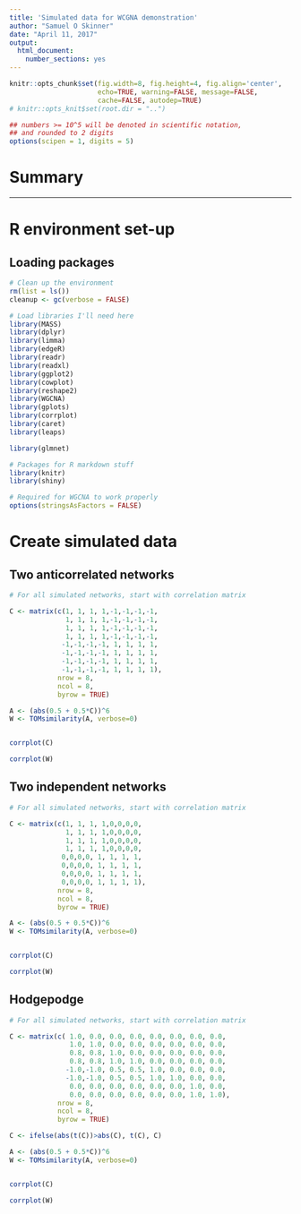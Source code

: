 ```yaml
---
title: 'Simulated data for WCGNA demonstration'
author: "Samuel O Skinner"
date: "April 11, 2017"
output:
  html_document:
    number_sections: yes
---
```



```r
knitr::opts_chunk$set(fig.width=8, fig.height=4, fig.align='center',
                      echo=TRUE, warning=FALSE, message=FALSE,
                      cache=FALSE, autodep=TRUE)
# knitr::opts_knit$set(root.dir = "..")

## numbers >= 10^5 will be denoted in scientific notation,
## and rounded to 2 digits
options(scipen = 1, digits = 5)
```


# Summary


----- 

# R environment set-up

## Loading packages

```r
# Clean up the environment
rm(list = ls())
cleanup <- gc(verbose = FALSE)

# Load libraries I'll need here
library(MASS)
library(dplyr)
library(limma)
library(edgeR)
library(readr)
library(readxl)
library(ggplot2)
library(cowplot)
library(reshape2)
library(WGCNA)
library(gplots)
library(corrplot)
library(caret)
library(leaps)

library(glmnet)

# Packages for R markdown stuff
library(knitr)
library(shiny)

# Required for WGCNA to work properly
options(stringsAsFactors = FALSE)
```


# Create simulated data

## Two anticorrelated networks
```r

# For all simulated networks, start with correlation matrix

C <- matrix(c(1, 1, 1, 1,-1,-1,-1,-1,
              1, 1, 1, 1,-1,-1,-1,-1,
              1, 1, 1, 1,-1,-1,-1,-1,
              1, 1, 1, 1,-1,-1,-1,-1,
             -1,-1,-1,-1, 1, 1, 1, 1,
             -1,-1,-1,-1, 1, 1, 1, 1,
             -1,-1,-1,-1, 1, 1, 1, 1,
             -1,-1,-1,-1, 1, 1, 1, 1), 
            nrow = 8, 
            ncol = 8,
            byrow = TRUE)

A <- (abs(0.5 + 0.5*C))^6
W <- TOMsimilarity(A, verbose=0)


corrplot(C)

corrplot(W)

```


## Two independent networks
```r

# For all simulated networks, start with correlation matrix

C <- matrix(c(1, 1, 1, 1,0,0,0,0,
              1, 1, 1, 1,0,0,0,0,
              1, 1, 1, 1,0,0,0,0,
              1, 1, 1, 1,0,0,0,0,
             0,0,0,0, 1, 1, 1, 1,
             0,0,0,0, 1, 1, 1, 1,
             0,0,0,0, 1, 1, 1, 1,
             0,0,0,0, 1, 1, 1, 1), 
            nrow = 8, 
            ncol = 8,
            byrow = TRUE)

A <- (abs(0.5 + 0.5*C))^6
W <- TOMsimilarity(A, verbose=0)


corrplot(C)

corrplot(W)

```




## Hodgepodge
```r

# For all simulated networks, start with correlation matrix

C <- matrix(c( 1.0, 0.0, 0.0, 0.0, 0.0, 0.0, 0.0, 0.0,
               1.0, 1.0, 0.0, 0.0, 0.0, 0.0, 0.0, 0.0,
               0.8, 0.8, 1.0, 0.0, 0.0, 0.0, 0.0, 0.0,
               0.8, 0.8, 1.0, 1.0, 0.0, 0.0, 0.0, 0.0,
              -1.0,-1.0, 0.5, 0.5, 1.0, 0.0, 0.0, 0.0,
              -1.0,-1.0, 0.5, 0.5, 1.0, 1.0, 0.0, 0.0,
               0.0, 0.0, 0.0, 0.0, 0.0, 0.0, 1.0, 0.0,
               0.0, 0.0, 0.0, 0.0, 0.0, 0.0, 1.0, 1.0), 
            nrow = 8, 
            ncol = 8,
            byrow = TRUE)

C <- ifelse(abs(t(C))>abs(C), t(C), C)

A <- (abs(0.5 + 0.5*C))^6
W <- TOMsimilarity(A, verbose=0)


corrplot(C)

corrplot(W)

```


